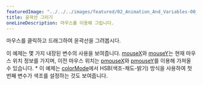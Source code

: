 ---
featuredImage: "../../../images/featured/02_Animation_And_Variables-00_Drawing_Lines-thumbnail.png"
title: 윤곽선 그리기
oneLineDescription: 마우스를 이용해 그립니다.
---

마우스를 클릭하고 드래그하여 윤곽선을 그려봅시다.

이 예제는 몇 가지 내장된 변수의 사용을 보여줍니다.
<a href="/reference/#/p5/mouseX/">mouseX</a>와
<a href="/reference/#/p5/mouseY/">mouseY</a>는
현재 마우스 위치 정보를 가지며, 이전 마우스 위치는 
<a href="/reference/#/p5/pmouseX/">pmouseX</a>와
<a href="/reference/#/p5/pmouseY/">pmouseY</a>를 이용해
가져올 수 있습니다.
 *
이 예제는 <a href="/reference/#/p5/colorMode/">colorMode</a>에서 HSB(색조-채도-밝기) 방식을 사용하여 첫번째 변수가 색조를 설정하는 것도 보여줍니다.
